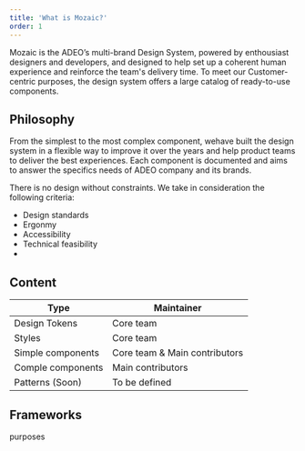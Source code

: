 ```yaml
---
title: 'What is Mozaic?'
order: 1
---
```


Mozaic is the ADEO’s multi-brand Design System, powered by enthousiast designers and developers, and designed to help set up a coherent human experience and reinforce the team's delivery time.
To meet our Customer-centric purposes, the design system offers a large catalog of ready-to-use components.

## Philosophy

From the simplest to the most complex component, wehave built the design system in a flexible way to improve it over the years and help product teams to deliver the best experiences.
Each component is documented and aims to answer the specifics needs of ADEO company and its brands.

There is no design without constraints. We take in consideration the following criteria:
- Design standards
- Ergonmy
- Accessibility
- Technical feasibility
- 


## Content

| Type | Maintainer |
| -- | -- |
| Design Tokens | Core team |
| Styles | Core team|
| Simple components | Core team & Main contributors|
| Comple components | Main contributors |
| Patterns (Soon) | To be defined |

## Frameworks




purposes

